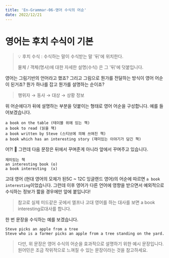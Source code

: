 ```yaml
---
title: 'En-Grammar-06-영어 수식의 어순'
date: 2022/12/21
---
```


# 영어는 후치 수식이 기본

> 💡 후치 수식 : 수식하는 말이 수식받는 말 '뒤'에 위치한다.
>
> 물체 / 객체(명사)에 대한 자세한 설명(수식) 은 그 '뒤'에 덧붙입니다.

영어는 그림기반의 언어라고 했죠?
그리고 그림으로 뭔가를 전달하는 방식이 영어 어순이 된거죠? 뭔가 하나를 잡고 뭔가를 설명하는 순이죠?

> 행위자 → 동사 → 대상 → 상황 정보

위 어순에다가 뒤에 설명하는 부분을 덧붙이는 형태로 영어 어순을 구성합니다. 예를 들어보겠습니다.

```
a book on the table (테이블 위에 있는 책)
a book to read (읽을 책)
a book written by Steve (스티브에 의해 쓰여진 책)
a book which has an interesting story (재미있는 이야기가 담긴 책)
```

어?! 🤔 그런데 다음 문장은 뒤에서 꾸며준게 아니라 앞에서 꾸며주고 있습니다.

```
재미있는 책
an interesting book (o)
a book interesting  (x)
```

고대 영어 (현대 영어의 모체가 된5C ~ 12C 잉글랜드 영어)의 어순에 따르면 `a book interesting`이었습니다.
그런데 이후 영어가 다른 언어에 영향을 받으면서 예외적으로 수식하는 정보가 짧을 경우에만 앞에 붙입니다!

> 참고로 실제 미드같은 곳에서 엘프나 고대 영어를 하는 대사를 보면 a book interesting로대사를 합니다.

한 번 문장을 수식하는 예를 보겠습니다.

```
Steve picks an apple from a tree
Steve who is a farmer picks an apple from a tree standing on the yard.
```

> 다만, 위 문장은 영어 수식의 어순을 효과적으로 설명하기 위한 예시 문장입니다. 원어민은 조금 작위적으로 느껴질 수 있는 문장이라는 것을 참고하세요.
